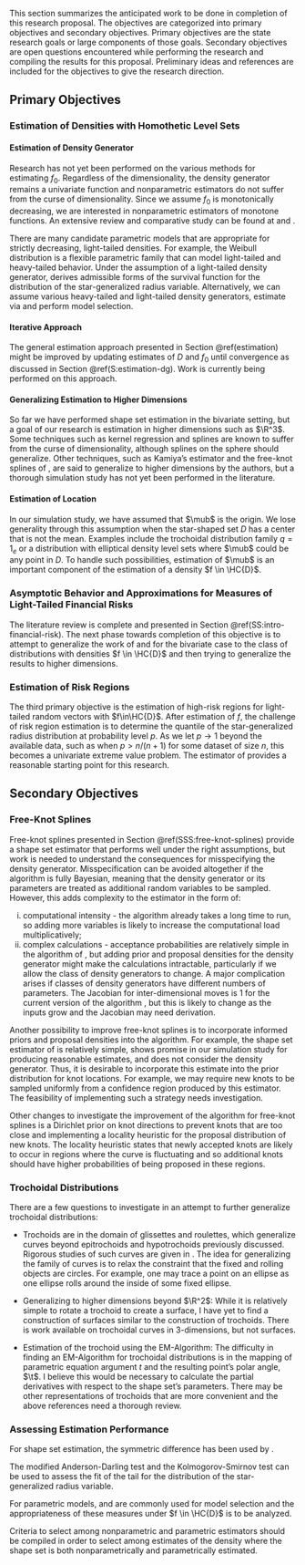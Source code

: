 

This section summarizes the anticipated work to be done in completion of this research proposal. The objectives are categorized into primary objectives and secondary objectives. Primary objectives are the state research goals or large components of those goals. Secondary objectives are open questions encountered while performing the research and compiling the results for this proposal. Preliminary ideas and references are included for the objectives to give the research direction.

## Primary Objectives

### Estimation of Densities with Homothetic Level Sets

#### Estimation of Density Generator

Research has not yet been performed on the various methods for estimating $f_0$. Regardless of the dimensionality, the density generator remains a univariate function and nonparametric estimators do not suffer from the curse of dimensionality. Since we assume $f_0$ is monotonically decreasing, we are interested in nonparametric estimators of monotone functions. An extensive review and comparative study can be found at \citet{Dette2006-monotone} and \citet{Dette2006-comparative}.

There are many candidate parametric models that are appropriate for strictly decreasing, light-tailed densities. For example, the Weibull distribution is a flexible parametric family that can model light-tailed and heavy-tailed behavior. Under the assumption of a light-tailed density generator, \citet{Abdous2008} derives admissible forms of the survival function for the distribution of the star-generalized radius variable. Alternatively, we can assume various heavy-tailed and light-tailed density generators, estimate via \ac{ml} and perform model selection.

#### Iterative Approach {#SSS:iterative-approach}

The general estimation approach presented in Section \@ref(estimation) might be improved by updating estimates of $D$ and $f_0$ until convergence as discussed in Section \@ref(S:estimation-dg). Work is currently being performed on this approach.

<!-- For example, suppose we estimate $D$ with Kamiya's estimator in Equation \eqref{Eq:K-standard} to produce the estimate $\est{D}^{(1)}$ and use $\est{D}^{(1)}$ to find the estimate $\est{f}_0^{(1)}$ for the density estimator. Now, we can incorporate $\est{f}_0^{(1)}$ into any other estimator for the shape set to produce $\est{D}^{(2)}$. For example, we can use kernel regression where we choose the bandwidth to maximize the likelihood given $\est{f}_0^{(1)}$. -->

<!-- When using the free-knot spline shape set estimator of \citet{Ferreira2005} with an assumed parametric family for the density generator, the iterative approach is similar to the EM-algorithm \citep{Dempster1977} since the \ac{rjmcmc} algorithm produces a sample from the posterior distribution of the shape set. We can thus perform an expectation step on the shape set and maximize with respect to the parameters of the density generator.  -->

<!-- Using polar coordinates, the EM-algorithm itself may provide an algorithm to estimate $f\in\HC{D}$, and references such as \citet{Liu1995, McLachlan2007} should be consulted to aid in deriving the complete log-likelihood function and the conditional distribution required for the $E$-step. -->

<!-- There are no guidelines in the literature to recommend estimation of $f_0$ or $D$ first. While Kamiya's estimator provides a good starting point for estimating $D$ first, since it is unaffected by the density generator, the estimation approach needs to be examined to see if there are certain scenarios where estimating either the density generator or shape set first is advantageous.  -->

<!-- When estimating the shape set first, any of the approaches in Section \@ref(S:shape-set) can be used to estimate $D$ as $\est{D}$. The star-generalized radii are then estimated as the proportion of the Euclidean distance from $\mub$ to each observation divided by the Euclidean distance from $\mub$ to $\est{D}$ in the same direction as the observation. Assuming $\mub$ is known, the star-generalized radius estimates for observations $\xb_i$ for $i = 1, \dots, n$ are calculated as \eqq{ -->
<!--   \est{r}_i = \frac{\twonorm{\xb_i - \mub}_2}{\fncDtest[\est{d}]{r}{\ub_i}}, -->
<!-- } where $\ub_i = \dfrac{\xb_i - \mub}{\twonorm{\xb_i - \mub}_2}$ and $\fncDtest[\est{D}]{r}{\cdot}$ is the polar function of the estimated boundary $\pd\est{D}$. The density generator can then be estimated using the estimates $\est{r}_i$ for $i = 1, \dots, n$. -->

<!-- Starting the iterative approach with the density generator is also possible. For example, when the star-generalized radius variables are equal to the Euclidean distance, we have a spherical distribution. Under this assumption, we set $\est{r}_i = \twonorm{\xb_i - \mub}_2$. The estimated star-generalized radii can then be used to estimate either their density, $\fnc{f_R}{r}$, or the density generator, $\fnc{f_0}{r}$, using Equation \eqref{Eq:scale-r}. Once we have the density generator, we can then utilize free-knot splines to estimate $D$ or kernel regression and smoothing splines where we can now select the bandwidth or penalty parameter, respectively, that maximizes the likelihood function. This produces the estimate $\est{D}$ which may be used to update the estimate of the density generator. -->

#### Generalizing Estimation to Higher Dimensions

So far we have performed shape set estimation in the bivariate setting, but a goal of our research is estimation in higher dimensions such as $\R^3$. Some techniques such as kernel regression and splines are known to suffer from the curse of dimensionality, although splines on the sphere \citep{Wahba1981} should generalize. Other techniques, such as Kamiya's estimator and the free-knot splines of \citet{Ferreira2005}, are said to generalize to higher dimensions by the authors, but a thorough simulation study has not yet been performed in the literature.

#### Estimation of Location

In our simulation study, we have assumed that $\mub$ is the origin. We lose generality through this assumption when the star-shaped set $D$ has a center that is not the mean. Examples include the trochoidal distribution family $q = 1_e$ or a distribution with elliptical density level sets where $\mub$ could be any point in $D$. To handle such possibilities, estimation of $\mub$ is an important component of the estimation of a density $f \in \HC{D}$.

### Asymptotic Behavior and Approximations for Measures of Light-Tailed Financial Risks

The literature review is complete and presented in Section \@ref(SS:intro-financial-risk). The next phase towards completion of this objective is to attempt to generalize the work of \citet{Hashorva2019} and \citet{Ling2019} for the bivariate case to the class of distributions with densities $f \in \HC{D}$ and then trying to generalize the results to higher dimensions.

### Estimation of Risk Regions

The third primary objective is the estimation of high-risk regions for light-tailed random vectors with \ac{pdf} $f\in\HC{D}$. After estimation of $f$, the challenge of risk region estimation is to determine the quantile of the star-generalized radius distribution at probability level $p$. As we let $p\to1$ beyond the available data, such as when $p > n/(n+1)$ for some dataset of size $n$, this becomes a univariate extreme value problem. The estimator of \citet{Asimit2010} provides a reasonable starting point for this research.

## Secondary Objectives

<!-- ### Assuming $f_0$ is von Mises Implies Marginal Densities in Gumbel DOA -->

<!-- By assuming $f_0$ is a von Mises function, we assume that the marginal distributions of $\Xb$ lie in the Gumbel maximum domain of attraction. This claim is taken from \citet[p. 7]{Hou2017}, but is stated without citation or proof. If this fact is used in our analysis, it needs to be proven. -->

<!-- ### Marginal Distribution of Direction and $\fncD{r}{\t}$ -->

<!-- Assume bivariate random vector $\Xb \sim \dist{N}{\zerob, \Sigma}$ has polar coordinates $\paren{\Rho, \T}\tr$. Motivated by the work of \citet{Cooper2020} (though this reference is taken from arXiv.org and has some small mistakes) and fully derived in Appendix \@ref(App:conditional-expectation), the conditional expectation $\Exp{\Rho | \T = \t}$ is equivalent up to proportion to the polar function $\fncD{r}{\t}$. Combining this observation with \citet[Lemma 3.1]{Kamiya2019}, it appears that an unnormalized marginal density of direction is $\fncD{r}{\t}$ in $\R^2$. I would like to prove/disprove this conjecture for densities $f \in \HC{D}$ for $\R^p$, $p \geq 2$. If true, this would make simulation via the stochastic representation of Section \@ref(sim-boundary) easier than simulating over the shape set. -->

<!-- ### Estimating Shape Set Boundary up to Proportion -->

<!-- As shown for the bivariate normal distribution family in Section \@ref(SSS:shape-set-scaling), the proportionality constant $\ka$ is inconsequential when estimating $\ka\fncD{r}{\t}$ versus estimating $\fncD{r}{\t}$ due to the homogeneity of the gauge function and its one-to-one relationship to $\fncD{r}{\cdot}$. Further analysis is necessary to show this conclusion holds in general for $f \in \HC{D}$. -->

### Free-Knot Splines

Free-knot splines presented in Section \@ref(SSS:free-knot-splines) provide a shape set estimator that performs well under the right assumptions, but work is needed to understand the consequences for misspecifying the density generator. Misspecification can be avoided altogether if the \ac{rjmcmc} algorithm is fully Bayesian, meaning that the density generator or its parameters are treated as additional random variables to be sampled. However, this adds complexity to the estimator in the form of:

  (i) computational intensity - the algorithm already takes a long time to run, so adding more variables is likely to increase the computational load multiplicatively;
  (i) complex calculations - acceptance probabilities are relatively simple in the \ac{rjmcmc} algorithm of \citet{Ferreira2005}, but adding prior and proposal densities for the density generator might make the calculations intractable, particularly if we allow the class of density generators to change. A major complication arises if classes of density generators have different numbers of parameters. The Jacobian for inter-dimensional moves is $1$ for the current version of the \ac{rjmcmc} algorithm \citep{Lindstrom2002}, but this is likely to change as the inputs grow and the Jacobian may need derivation.

Another possibility to improve free-knot splines is to incorporate informed priors and proposal densities into the algorithm. For example, the shape set estimator of \citet{Kamiya2019} is relatively simple, shows promise in our simulation study for producing reasonable estimates, and does not consider the density generator. Thus, it is desirable to incorporate this estimate into the prior distribution for knot locations. For example, we may require new knots to be sampled uniformly from a confidence region produced by this estimator. The feasibility of implementing such a strategy needs investigation.

Other changes to investigate the improvement of the \ac{rjmcmc} algorithm for free-knot splines is a Dirichlet prior on knot directions to prevent knots that are too close and implementing a locality heuristic \citep{Zhou2001} for the proposal distribution of new knots. The locality heuristic states that newly accepted knots are likely to occur in regions where the curve is fluctuating and so additional knots should have higher probabilities of being proposed in these regions.
  
### Trochoidal Distributions

There are a few questions to investigate in an attempt to further generalize trochoidal distributions:

  - Trochoids are in the domain of glissettes and roulettes, which generalize curves beyond epitrochoids and hypotrochoids previously discussed. Rigorous studies of such curves are given in \citet{Putnam2012, Yates1947}. The idea for generalizing the family of curves is to relax the constraint that the fixed and rolling objects are circles. For example, one may trace a point on an ellipse as one ellipse rolls around the inside of some fixed ellipse.
  
  - Generalizing to higher dimensions beyond $\R^2$: While it is relatively simple to rotate a trochoid to create a surface, I have yet to find a construction of surfaces similar to the construction of trochoids. There is work available on trochoidal curves in 3-dimensions, but not surfaces.
  
  - Estimation of the trochoid using the EM-Algorithm: The difficulty in finding an EM-Algorithm for trochoidal distributions is in the mapping of parametric equation argument $t$ and the resulting point's polar angle, $\t$. I believe this would be necessary to calculate the partial derivatives with respect to the shape set's parameters. There may be other representations of trochoids that are more convenient and the above references need a thorough review.

### Assessing Estimation Performance {#SSS:assessing-performance}

For shape set estimation, the symmetric difference has been used by \citet{Cai2011}.

The modified Anderson-Darling test \citep{Sinclair1990} and the Kolmogorov-Smirnov test can be used to assess the fit of the tail for the distribution of the star-generalized radius variable.

For parametric models, \ac{aic} \citep{Akaike1974} and \ac{bic} \citep{Schwarz1978} are commonly used for model selection and the appropriateness of these measures under $f \in \HC{D}$ is to be analyzed.

Criteria to select among nonparametric and parametric estimators should be compiled in order to select among estimates of the density where the shape set is both nonparametrically and parametrically estimated.
  
  